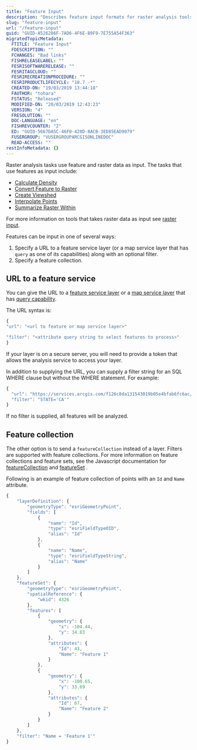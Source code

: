 ```yaml
---
title: "Feature Input"
description: "Describes feature input formats for raster analysis tools."
slug: "feature-input"
url: "/feature-input"
guid: "GUID-A526286F-7AD6-4F6E-89F9-7E755A54F363"
migratedTopicMetadata:
  FTITLE: "Feature Input"
  FDESCRIPTION: ""
  FCHANGES: "Bad links"
  FISHRELEASELABEL: ""
  FESRISOFTWARERELEASE: ""
  FESRITAGCLOUD: ""
  FESRIRECREATIONPROCEDURE: ""
  FESRIPRODUCTLIFECYCLE: "10.7 -*"
  CREATED-ON: "19/03/2019 13:44:18"
  FAUTHOR: "tohara"
  FSTATUS: "Released"
  MODIFIED-ON: "20/03/2019 12:43:23"
  VERSION: "4"
  FRESOLUTION: ""
  DOC-LANGUAGE: "en"
  FISHREVCOUNTER: "2"
  ED: "GUID-5667DA5C-46F0-428D-8ACB-3ED85EAD9079"
  FUSERGROUP: "VUSERGROUPARCGISONLINEDOC"
  READ-ACCESS: ""
restInfoMetadata: {}
---
```


Raster analysis tasks use feature and raster data as input. The tasks that use features as input include:

-   [Calculate Density](/calculate-density)
-   [Convert Feature to Raster](/convert-feature-to-raster)
-   [Create Viewshed](/create-viewshed)
-   [Interpolate Points](/interpolate-points)
-   [Summarize Raster Within](/summarize-raster-within)

For more information on tools that takes raster data as input see [raster input](/raster-input). 

Features can be input in one of several ways: 

1.  Specify a URL to a feature service layer (or a map service layer that has `query`  as one of its capabilities) along with an optional filter.
2.  Specify a feature collection.

## URL to a feature service

You can give the URL to a [feature service layer](/layer-table) or a [map service layer](/layer-table) that has [query capability](/query-map-service-layer).

The URL syntax is:

```javascript
{
"url": "<url to feature or map service layer>"

"filter": "<attribute query string to select features to process>"
}

```

 

If your layer is on a secure server, you will need to provide a token that allows the analysis service to access your layer.

In addition to supplying the URL, you can supply a filter string for an SQL WHERE clause but without the WHERE statement. For example:

```javascript
{
  "url": "https://services.arcgis.com/f126c8da131543019b05e4bfab6fc6ac/arcgis/rest/services/hospitals/FeatureServer/0",
  "filter": "STATE='CA'"
}
```

 

If no filter is supplied, all features will be analyzed.

## Feature collection

The other option is to send a `featureCollection`  instead of a layer. Filters are supported with feature collections. For more information on feature collections and feature sets, see the Javascript documentation for [featureCollection](DEVSITE/javascript/3/jssamples/fl_featureCollection.html)  and [featureSet](DEVSITE/javascript/3/jsapi/featureset.html) .

Following is an example of feature collection of points with an `Id`  and `Name`  attribute.

```javascript
{
    "layerDefinition": {
        "geometryType": "esriGeometryPoint",
        "fields": [
            {
                "name": "Id",
                "type": "esriFieldTypeOID",
                "alias": "Id"
            },
            {
                "name": "Name",
                "type": "esriFieldTypeString",
                "alias": "Name"
            }
        ]
    },
    "featureSet": {
        "geometryType": "esriGeometryPoint",
        "spatialReference": {
            "wkid": 4326
        },
        "features": [
            {
                "geometry": {
                    "x": -104.44,
                    "y": 34.83
                },
                "attributes": {
                    "Id": 43,
                    "Name": "Feature 1"
                }
            },
            {
                "geometry": {
                    "x": -100.65,
                    "y": 33.69
                },
                "attributes": {
                    "Id": 67,
                    "Name": "Feature 2"
                }
            }
        ]
    },
    "filter": "Name = 'Feature 1'"
}
```

 
